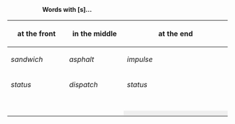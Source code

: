 ::::::'''Words with [s]...'''

{| border="1" cellpadding="5" cellspacing="0" align="center"
! width="125" | '''at the front'''
! width="125" | '''in the middle'''
! width="250" colspan="2" | '''at the end''' 
|- style="height:30px" align="center" 
| ''sandwich'' 
| ''asphalt''
| ''impulse''
| ''mathematics''
|- style="height:30px" align="center"
| ''status''
| ''dispatch''
| ''status''	
| ''immense''
|- style="height:30px" align="center"
|
|
|
|
|- style="height:30px" 
|
|
|
|
|- style="height:30px" 
|
|
|
|
|- style="height:30px" 
|
|
|
|
|- style="height:30px" 
|
|
|
| rowspan="3" style="background:#efefef; border-left:0;" |
|- style="height:30px" 
|
|
| rowspan="2" style="background:#efefef; border-right:0;" | 
|- style="height:30px" 
|
|
|}